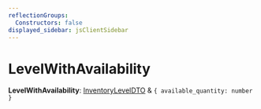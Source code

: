 ```yaml
---
reflectionGroups:
  Constructors: false
displayed_sidebar: jsClientSidebar
---
```



# LevelWithAvailability

 **LevelWithAvailability**: [InventoryLevelDTO](js_client.internal.InventoryLevelDTO.mdx) & ``{ available_quantity: number  }``
